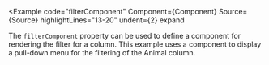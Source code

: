 
<Example
  code="filterComponent"
  Component={Component}
  Source={Source}
  highlightLines="13-20"
  undent={2}
  expand
>
  The `filterComponent` property can be used to define a component for
  rendering the filter for a column.  This example uses a <SelectLink/>
  component to display a pull-down menu for the filtering of the Animal
  column.
</Example>
